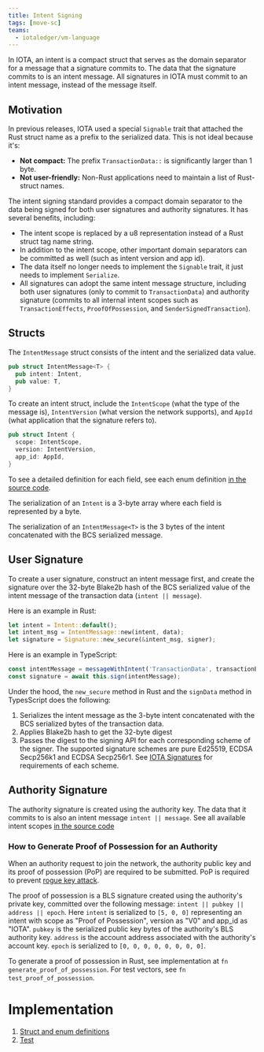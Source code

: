 ```yaml
---
title: Intent Signing
tags: [move-sc]
teams:
  - iotaledger/vm-language
---
```



In IOTA, an intent is a compact struct that serves as the domain separator for a message that a signature commits to. The data that the signature commits to is an intent message. All signatures in IOTA must commit to an intent message, instead of the message itself.

## Motivation

In previous releases, IOTA used a special `Signable` trait that attached the Rust struct name as a prefix to the serialized data. This is not ideal because it's:
 * **Not compact:** The prefix `TransactionData::` is significantly larger than 1 byte.
 * **Not user-friendly:** Non-Rust applications need to maintain a list of Rust-struct names.

The intent signing standard provides a compact domain separator to the data being signed for both user signatures and authority signatures. It has several benefits, including:

 * The intent scope is replaced by a u8 representation instead of a Rust struct tag name string.
 * In addition to the intent scope, other important domain separators can be committed as well (such as intent version and app id).
 * The data itself no longer needs to implement the `Signable` trait, it just needs to implement `Serialize`.
 * All signatures can adopt the same intent message structure, including both user signatures (only to commit to `TransactionData`) and authority signature (commits to all internal intent scopes such as `TransactionEffects`, `ProofOfPossession`, and `SenderSignedTransaction`).

## Structs

The `IntentMessage` struct consists of the intent and the serialized data value.

```rust
pub struct IntentMessage<T> {
  pub intent: Intent,
  pub value: T,
}
```

To create an intent struct, include the `IntentScope` (what the type of the message is), `IntentVersion` (what version the network supports), and `AppId` (what application that the signature refers to).

```rust
pub struct Intent {
  scope: IntentScope,
  version: IntentVersion,
  app_id: AppId,
}
```

To see a detailed definition for each field, see each enum definition [in the source code](https://github.com/iotaledger/iota/blob/cb515773e83495bff09569764bef70120c21474f/crates/shared-crypto/src/intent.rs#L91).

The serialization of an `Intent` is a 3-byte array where each field is represented by a byte.

The serialization of an `IntentMessage<T>` is the 3 bytes of the intent concatenated with the BCS serialized message.

## User Signature

To create a user signature, construct an intent message first, and create the signature over the 32-byte Blake2b hash of the BCS serialized value of the intent message of the transaction data (`intent || message`).

Here is an example in Rust:

```rust
let intent = Intent::default();
let intent_msg = IntentMessage::new(intent, data);
let signature = Signature::new_secure(&intent_msg, signer);
```

Here is an example in TypeScript:

```typescript
const intentMessage = messageWithIntent('TransactionData', transactionBytes);
const signature = await this.sign(intentMessage);
```

Under the hood, the `new_secure` method in Rust and the `signData` method in TypesScript does the following: 
 1. Serializes the intent message as the 3-byte intent concatenated with the BCS serialized bytes of the transaction data. 
 1. Applies Blake2b hash to get the 32-byte digest
 1. Passes the digest to the signing API for each corresponding scheme of the signer. The supported signature schemes are pure Ed25519, ECDSA Secp256k1 and ECDSA Secp256r1. See [IOTA Signatures](signatures.mdx#signature-requirements) for requirements of each scheme. 

## Authority Signature

The authority signature is created using the authority key. The data that it commits to is also an intent message `intent || message`. See all available intent scopes [in the source code](https://github.com/iotaledger/iota/blob/cb515773e83495bff09569764bef70120c21474f/crates/shared-crypto/src/intent.rs#L62)

### How to Generate Proof of Possession for an Authority

When an authority request to join the network, the authority public key and its proof of possession (PoP) are required to be submitted. PoP is required to prevent [rogue key attack](https://crypto.stanford.edu/~dabo/pubs/papers/BLSmultisig.html).

The proof of possession is a BLS signature created using the authority's private key, committed over the following message: `intent || pubkey || address || epoch`. Here `intent` is serialized to `[5, 0, 0]` representing an intent with scope as "Proof of Possession", version as "V0" and app_id as "IOTA". `pubkey` is the serialized public key bytes of the authority's BLS authority key. `address` is the account address associated with the authority's account key. `epoch` is serialized to `[0, 0, 0, 0, 0, 0, 0, 0]`.

To generate a proof of possession in Rust, see implementation at `fn generate_proof_of_possession`. For test vectors, see `fn test_proof_of_possession`. 

# Implementation

1. [Struct and enum definitions](https://github.com/iotaledger/iota/blob/develop/crates/shared-crypto/src/intent.rs)
2. [Test](https://github.com/iotaledger/iota/blob/develop/crates/iota-types/src/unit_tests/intent_tests.rs)

<Quiz questions={questions} />